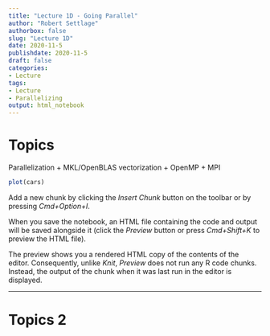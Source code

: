 ```yaml
---
title: "Lecture 1D - Going Parallel"
author: "Robert Settlage"
authorbox: false
slug: "Lecture 1D"
date: 2020-11-5
publishdate: 2020-11-5
draft: false
categories:
- Lecture
tags:
- Lecture
- Parallelizing
output: html_notebook
---
```


# Topics 

Parallelization
  + MKL/OpenBLAS vectorization
  + OpenMP
  + MPI 

```r
plot(cars)
```

Add a new chunk by clicking the *Insert Chunk* button on the toolbar or by pressing *Cmd+Option+I*.

When you save the notebook, an HTML file containing the code and output will be saved alongside it (click the *Preview* button or press *Cmd+Shift+K* to preview the HTML file). 

The preview shows you a rendered HTML copy of the contents of the editor. Consequently, unlike *Knit*, *Preview* does not run any R code chunks. Instead, the output of the chunk when it was last run in the editor is displayed.

----

# Topics 2
